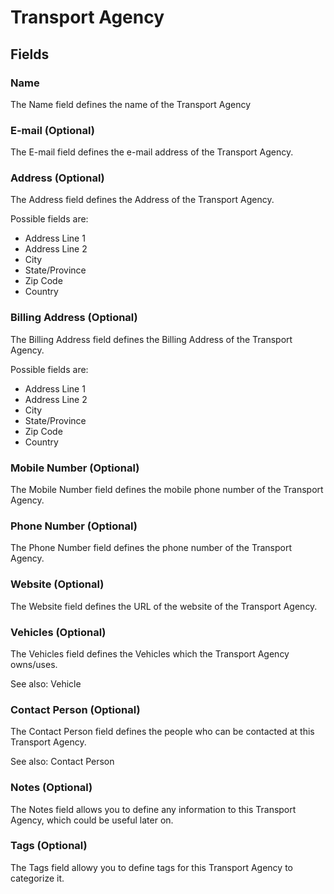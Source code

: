 
# Transport Agency

## Fields

### Name

The Name field defines the name of the Transport Agency

### E-mail (Optional)

The E-mail field defines the e-mail address of the Transport Agency.

### Address (Optional)

The Address field defines the Address of the Transport Agency.

Possible fields are:

- Address Line 1
- Address Line 2
- City
- State/Province
- Zip Code
- Country

### Billing Address (Optional)

The Billing Address field defines the Billing Address of the Transport Agency.

Possible fields are:

- Address Line 1
- Address Line 2
- City
- State/Province
- Zip Code
- Country

### Mobile Number (Optional)

The Mobile Number field defines the mobile phone number of the Transport Agency.

### Phone Number (Optional)

The Phone Number field defines the phone number of the Transport Agency.

### Website (Optional)

The Website field defines the URL of the website of the Transport Agency.

### Vehicles (Optional)

The Vehicles field defines the Vehicles which the Transport Agency owns/uses.

See also: <Link href="/secondary-entities/vehicle">Vehicle</Link>

### Contact Person (Optional)

The Contact Person field defines the people who can be contacted at this Transport Agency.

See also: <Link href="/secondary-entities/contactperson">Contact Person</Link>

### Notes (Optional)

The Notes field allows you to define any information to this Transport Agency, which could be useful later on.

### Tags (Optional)

The Tags field allowy you to define tags for this Transport Agency to categorize it.
